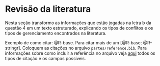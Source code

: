 # Revisão da literatura

Nesta seção transformo as informações que estão jogadas na letra b da questão 4 em um texto estruturado, explicando os tipos de conflitos e os tipos de gerenciamento encontrados na literatura.

Exemplo de como citar: @R-base. Para citar mais de um [@R-base; @R-stringr]. Coloquem as citações no arquivo `partes/reference.bib`. Para informações sobre como incluir a referência no arquivo veja [aqui](https://en.wikipedia.org/wiki/BibTeX#Bibliographic_information_file) todos os tipos de citação e os campos possíveis.